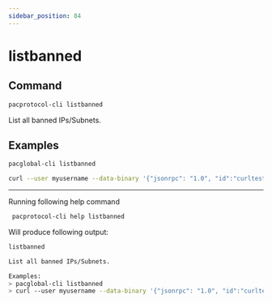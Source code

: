 ```yaml
---
sidebar_position: 84
---
```


# listbanned
## Command

```bash
pacprotocol-cli listbanned
```

List all banned IPs/Subnets.



## Examples
```bash
pacglobal-cli listbanned 
```

```bash
curl --user myusername --data-binary '{"jsonrpc": "1.0", "id":"curltest", "method": "listbanned", "params": [] }' -H 'content-type: text/plain;' http://127.0.0.1:1111/
```




___

Running following help command
```bash
 pacprotocol-cli help listbanned
```
Will produce following output:


```bash
listbanned

List all banned IPs/Subnets.

Examples:
> pacglobal-cli listbanned 
> curl --user myusername --data-binary '{"jsonrpc": "1.0", "id":"curltest", "method": "listbanned", "params": [] }' -H 'content-type: text/plain;' http://127.0.0.1:1111/

```

